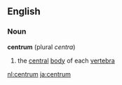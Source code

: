 ==English==
===Noun===
'''centrum'''  (plural ''centra'')
#the [[central]] [[body]] of each [[vertebra]]

[[nl:centrum]]
[[ja:centrum]]